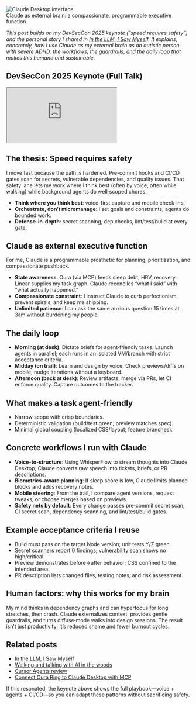 

<Image src={rawMetadata.image} alt="Claude Desktop interface" width={1200} height={630} />
<figcaption>Claude as external brain: a compassionate, programmable executive function.</figcaption>

*This post builds on my DevSecCon 2025 keynote (“speed requires safety”) and the personal story I shared in [In the LLM, I Saw Myself](/blog/in-the-llm-i-saw-myself). It explains, concretely, how I use Claude as my external brain as an autistic person with severe ADHD: the workflows, the guardrails, and the daily loop that makes this humane and sustainable.*

## DevSecCon 2025 Keynote (Full Talk)

<iframe 
  className="youtube-video"
  src="https://www.youtube.com/embed/kwIzRkzO_Z4" 
  title="DevSecCon 2025 Keynote — Speed Requires Safety" 
  allow="fullscreen; accelerometer; autoplay; clipboard-write; encrypted-media; gyroscope; picture-in-picture; web-share">
</iframe>

## The thesis: Speed requires safety

I move fast because the path is hardened. Pre-commit hooks and CI/CD gates scan for secrets, vulnerable dependencies, and quality issues. That safety lane lets me work where I think best (often by voice, often while walking) while background agents do well‑scoped chores.

- **Think where you think best**: voice-first capture and mobile check-ins.
- **Orchestrate, don’t micromanage**: I set goals and constraints; agents do bounded work.
- **Defense-in-depth**: secret scanning, dep checks, lint/test/build at every gate.

## Claude as external executive function

For me, Claude is a programmable prosthetic for planning, prioritization, and compassionate pushback.

- **State awareness**: Oura (via MCP) feeds sleep debt, HRV, recovery. Linear supplies my task graph. Claude reconciles “what I said” with “what actually happened.”
- **Compassionate constraint**: I instruct Claude to curb perfectionism, prevent spirals, and keep me shipping.
- **Unlimited patience**: I can ask the same anxious question 15 times at 3am without burdening my people.

## The daily loop

- **Morning (at desk)**: Dictate briefs for agent‑friendly tasks. Launch agents in parallel; each runs in an isolated VM/branch with strict acceptance criteria.
- **Midday (on trail)**: Learn and design by voice. Check previews/diffs on mobile; nudge iterations without a keyboard.
- **Afternoon (back at desk)**: Review artifacts, merge via PRs, let CI enforce quality. Capture outcomes to the tracker.

## What makes a task agent‑friendly

- Narrow scope with crisp boundaries.
- Deterministic validation (build/test green; preview matches spec).
- Minimal global coupling (localized CSS/layout; feature branches).

## Concrete workflows I run with Claude

- **Voice-to-structure**: Using WhisperFlow to stream thoughts into Claude Desktop; Claude converts raw speech into tickets, briefs, or PR descriptions.
- **Biometrics-aware planning**: If sleep score is low, Claude limits planned blocks and adds recovery notes.
- **Mobile steering**: From the trail, I compare agent versions, request tweaks, or choose merges based on previews.
- **Safety nets by default**: Every change passes pre‑commit secret scan, CI secret scan, dependency scanning, and lint/test/build gates.

## Example acceptance criteria I reuse

- Build must pass on the target Node version; unit tests Y/Z green.
- Secret scanners report 0 findings; vulnerability scan shows no high/critical.
- Preview demonstrates before→after behavior; CSS confined to the intended area.
- PR description lists changed files, testing notes, and risk assessment.

## Human factors: why this works for my brain

My mind thinks in dependency graphs and can hyperfocus for long stretches, then crash. Claude externalizes context, provides gentle guardrails, and turns diffuse‑mode walks into design sessions. The result isn’t just productivity; it’s reduced shame and fewer burnout cycles.

## Related posts

- [In the LLM, I Saw Myself](/blog/in-the-llm-i-saw-myself)
- [Walking and talking with AI in the woods](/blog/walking-and-talking-with-ai)
- [Cursor Agents review](/blog/cursor-agents-review)
- [Connect Oura Ring to Claude Desktop with MCP](/blog/connect-oura-ring-to-claude-desktop-with-mcp)

If this resonated, the keynote above shows the full playbook—voice + agents + CI/CD—so you can adapt these patterns without sacrificing safety.
